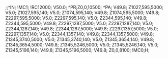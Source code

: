 ;;^IN;
!MC1;
!RC12000;
V50.0;
^PR;Z0,0,10500;
^PA;
V49.8;
Z1027,595,5000;
V5.0;
Z1027,595,140;
V5.0;
Z1074,595,140;
V49.8;
Z1074,595,5000;
V49.8;
Z2297,595,5000;
V5.0;
Z2297,595,140;
V5.0;
Z2344,595,140;
V49.8;
Z2344,595,5000;
V49.8;
Z2297,1287,5000;
V5.0;
Z2297,1287,140;
V5.0;
Z2344,1287,140;
V49.8;
Z2344,1287,5000;
V49.8;
Z2297,1357,5000;
V5.0;
Z2297,1357,140;
V5.0;
Z2344,1357,140;
V49.8;
Z2344,1357,5000;
V49.8;
Z1345,3740,5000;
V5.0;
Z1345,3740,140;
V5.0;
Z1345,3654,140;
V49.8;
Z1345,3654,5000;
V49.8;
Z1345,5246,5000;
V5.0;
Z1345,5246,140;
V5.0;
Z1345,5196,140;
V49.8;
Z1345,5196,5000;
V49.8;
Z0,0,8100;
!MC0;H;
